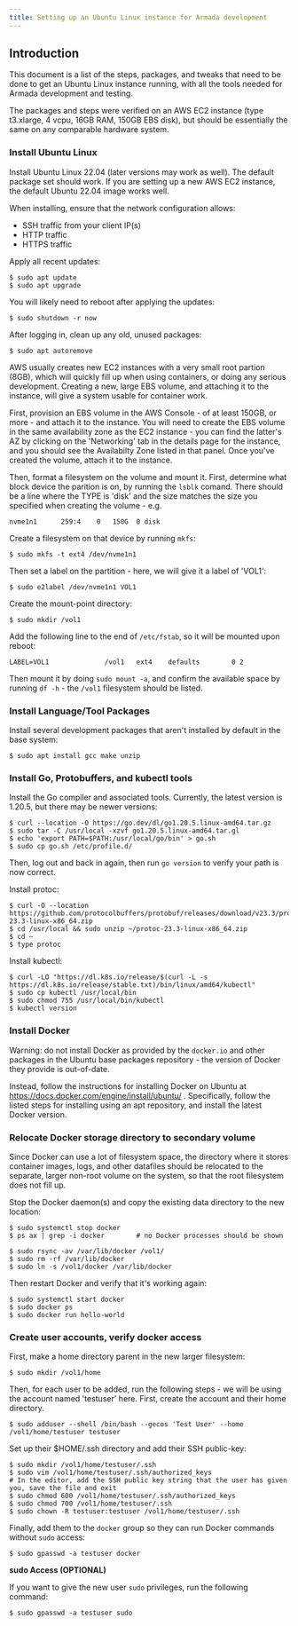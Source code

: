 ```yaml
---
title: Setting up an Ubuntu Linux instance for Armada development
---
```


## Introduction

This document is a list of the steps, packages, and tweaks that need to be done to get an Ubuntu Linux
instance running, with all the tools needed for Armada development and testing.

The packages and steps were verified on an AWS EC2 instance (type t3.xlarge, 4 vcpu, 16GB RAM,
150GB EBS disk), but should be essentially the same on any comparable hardware system.

### Install Ubuntu Linux

Install Ubuntu Linux 22.04 (later versions may work as well). The default package set should
work. If you are setting up a new AWS EC2 instance, the default Ubuntu 22.04 image works well.

When installing, ensure that the network configuration allows:

- SSH traffic from your client IP(s)
- HTTP traffic
- HTTPS traffic

Apply all recent updates:

```
$ sudo apt update
$ sudo apt upgrade
```

You will likely need to reboot after applying the updates:

```
$ sudo shutdown -r now
```

After logging in, clean up any old, unused packages:

```
$ sudo apt autoremove
```

AWS usually creates new EC2 instances with a very small root partion (8GB), which will quickly
fill up when using containers, or doing any serious development. Creating a new, large EBS volume, and
attaching it to the instance, will give a system usable for container work.

First, provision an EBS volume in the AWS Console - of at least 150GB, or more - and attach it to
the instance. You will need to create the EBS volume in the same availability zone as the EC2
instance - you can find the latter's AZ by clicking on the 'Networking' tab in the details page
for the instance, and you should see the Availabilty Zone listed in that panel. Once you've created
the volume, attach it to the instance.

Then, format a filesystem on the volume and mount it. First, determine what block device the
parition is on, by running the `lsblk` comand. There should be a line where the TYPE is 'disk'
and the size matches the size you specified when creating the volume - e.g.

```
nvme1n1      259:4    0   150G  0 disk
```

Create a filesystem on that device by running `mkfs`:

```
$ sudo mkfs -t ext4 /dev/nvme1n1
```

Then set a label on the partition - here, we will give it a label of 'VOL1':

```
$ sudo e2label /dev/nvme1n1 VOL1
```

Create the mount-point directory:

```
$ sudo mkdir /vol1
```

Add the following line to the end of `/etc/fstab`, so it will be mounted upon reboot:

```
LABEL=VOL1              /vol1   ext4    defaults        0 2
```

Then mount it by doing `sudo mount -a`, and confirm the available space by running `df -h` - the `/vol1`
filesystem should be listed.

### Install Language/Tool Packages

Install several development packages that aren't installed by default in the base system:

```
$ sudo apt install gcc make unzip
```

### Install Go, Protobuffers, and kubectl tools

Install the Go compiler and associated tools. Currently, the latest version is 1.20.5, but there may
be newer versions:

```
$ curl --location -O https://go.dev/dl/go1.20.5.linux-amd64.tar.gz
$ sudo tar -C /usr/local -xzvf go1.20.5.linux-amd64.tar.gl
$ echo 'export PATH=$PATH:/usr/local/go/bin' > go.sh
$ sudo cp go.sh /etc/profile.d/
```

Then, log out and back in again, then run `go version` to verify your path is now correct.

Install protoc:

```
$ curl -O --location https://github.com/protocolbuffers/protobuf/releases/download/v23.3/protoc-23.3-linux-x86_64.zip
$ cd /usr/local && sudo unzip ~/protoc-23.3-linux-x86_64.zip
$ cd ~
$ type protoc
```

Install kubectl:

```
$ curl -LO "https://dl.k8s.io/release/$(curl -L -s https://dl.k8s.io/release/stable.txt)/bin/linux/amd64/kubectl"
$ sudo cp kubectl /usr/local/bin
$ sudo chmod 755 /usr/local/bin/kubectl
$ kubectl version
```

### Install Docker

Warning: do not install Docker as provided by the `docker.io` and other packages in the Ubuntu base
packages repository - the version of Docker they provide is out-of-date.

Instead, follow the instructions for installing Docker on Ubuntu at https://docs.docker.com/engine/install/ubuntu/ .
Specifically, follow the listed steps for installing using an apt repository, and install the latest Docker version.

### Relocate Docker storage directory to secondary volume

Since Docker can use a lot of filesystem space, the directory where it stores container images, logs,
and other datafiles should be relocated to the separate, larger non-root volume on the system, so that
the root filesystem does not fill up.

Stop the Docker daemon(s) and copy the existing data directory to the new location:

```
$ sudo systemctl stop docker
$ ps ax | grep -i docker        # no Docker processes should be shown

$ sudo rsync -av /var/lib/docker /vol1/
$ sudo rm -rf /var/lib/docker
$ sudo ln -s /vol1/docker /var/lib/docker
```

Then restart Docker and verify that it's working again:

```
$ sudo systemctl start docker
$ sudo docker ps
$ sudo docker run hello-world
```

### Create user accounts, verify docker access

First, make a home directory parent in the new larger filesystem:

```
$ sudo mkdir /vol1/home
```

Then, for each user to be added, run the following steps - we will be using the account named 'testuser' here.
First, create the account and their home directory.

```
$ sudo adduser --shell /bin/bash --gecos 'Test User' --home /vol1/home/testuser testuser
```

Set up their $HOME/.ssh directory and add their SSH public-key:

```
$ sudo mkdir /vol1/home/testuser/.ssh
$ sudo vim /vol1/home/testuser/.ssh/authorized_keys
# In the editor, add the SSH public key string that the user has given you, save the file and exit
$ sudo chmod 600 /vol1/home/testuser/.ssh/authorized_keys
$ sudo chmod 700 /vol1/home/testuser/.ssh
$ sudo chown -R testuser:testuser /vol1/home/testuser/.ssh
```

Finally, add them to the `docker` group so they can run Docker commands without `sudo` access:

```
$ sudo gpasswd -a testuser docker
```

**sudo Access (OPTIONAL)**

If you want to give the new user `sudo` privileges, run the following command:

```
$ sudo gpasswd -a testuser sudo
```
